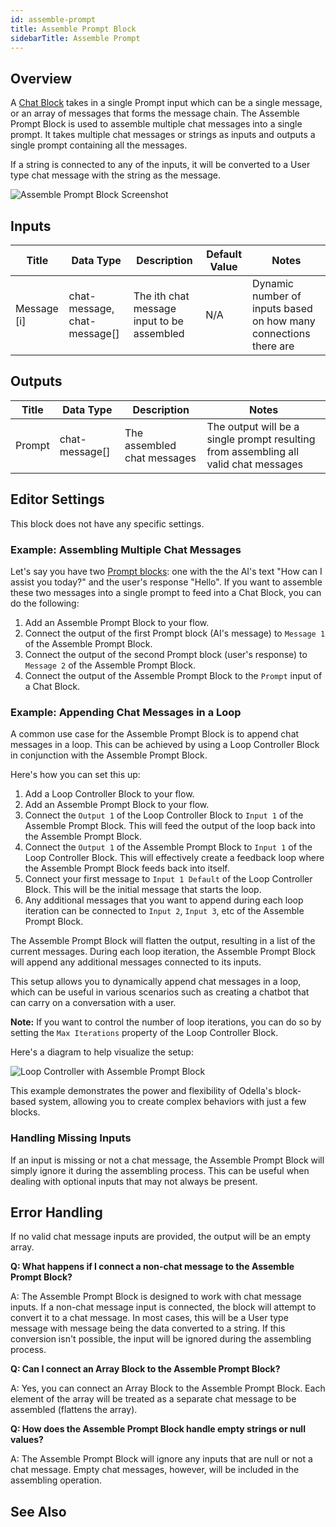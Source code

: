 ```yaml
---
id: assemble-prompt
title: Assemble Prompt Block
sidebarTitle: Assemble Prompt
---
```


 

## Overview

A [Chat Block](./chat) takes in a single Prompt input which can be a single message, or an array of messages that forms the message chain. The Assemble Prompt Block is used to assemble multiple chat messages into a single prompt. It takes multiple chat messages or strings as inputs and outputs a single prompt containing all the messages.

If a string is connected to any of the inputs, it will be converted to a User type chat message with the string as the message.

![Assemble Prompt Block Screenshot](./assets/assemble-prompt-block.png)

<Tabs>

<Tab title="Inputs">

## Inputs

| Title       | Data Type                    | Description                                | Default Value | Notes                                                            |
| ----------- | ---------------------------- | ------------------------------------------ | ------------- | ---------------------------------------------------------------- |
| Message [i] | chat-message, chat-message[] | The ith chat message input to be assembled | N/A           | Dynamic number of inputs based on how many connections there are |

</Tab>

<Tab title="Outputs">

## Outputs

| Title  | Data Type      | Description                 | Notes                                                                                |
| ------ | -------------- | --------------------------- | ------------------------------------------------------------------------------------ |
| Prompt | chat-message[] | The assembled chat messages | The output will be a single prompt resulting from assembling all valid chat messages |

</Tab>

<Tab title="Editor Settings">

## Editor Settings

This block does not have any specific settings.

</Tab>

</Tabs>

### Example: Assembling Multiple Chat Messages

Let's say you have two [Prompt blocks](./prompt): one with the the AI's text "How can I assist you today?" and the user's response "Hello". If you want to assemble these two messages into a single prompt to feed into a Chat Block, you can do the following:

1. Add an Assemble Prompt Block to your flow.
2. Connect the output of the first Prompt block (AI's message) to `Message 1` of the Assemble Prompt Block.
3. Connect the output of the second Prompt block (user's response) to `Message 2` of the Assemble Prompt Block.
4. Connect the output of the Assemble Prompt Block to the `Prompt` input of a Chat Block.

### Example: Appending Chat Messages in a Loop

A common use case for the Assemble Prompt Block is to append chat messages in a loop. This can be achieved by using a Loop Controller Block in conjunction with the Assemble Prompt Block.

Here's how you can set this up:

1. Add a Loop Controller Block to your flow.
2. Add an Assemble Prompt Block to your flow.
3. Connect the `Output 1` of the Loop Controller Block to `Input 1` of the Assemble Prompt Block. This will feed the output of the loop back into the Assemble Prompt Block.
4. Connect the `Output 1` of the Assemble Prompt Block to `Input 1` of the Loop Controller Block. This will effectively create a feedback loop where the Assemble Prompt Block feeds back into itself.
5. Connect your first message to `Input 1 Default` of the Loop Controller Block. This will be the initial message that starts the loop.
6. Any additional messages that you want to append during each loop iteration can be connected to `Input 2`, `Input 3`, etc of the Assemble Prompt Block.

The Assemble Prompt Block will flatten the output, resulting in a list of the current messages. During each loop iteration, the Assemble Prompt Block will append any additional messages connected to its inputs.

This setup allows you to dynamically append chat messages in a loop, which can be useful in various scenarios such as creating a chatbot that can carry on a conversation with a user.

**Note:** If you want to control the number of loop iterations, you can do so by setting the `Max Iterations` property of the Loop Controller Block.

Here's a diagram to help visualize the setup:

![Loop Controller with Assemble Prompt Block](./assets/assemble-prompt-block-example-02.png)

This example demonstrates the power and flexibility of Odella's block-based system, allowing you to create complex behaviors with just a few blocks.

### Handling Missing Inputs

If an input is missing or not a chat message, the Assemble Prompt Block will simply ignore it during the assembling process. This can be useful when dealing with optional inputs that may not always be present.

## Error Handling

If no valid chat message inputs are provided, the output will be an empty array.

**Q: What happens if I connect a non-chat message to the Assemble Prompt Block?**

A: The Assemble Prompt Block is designed to work with chat message inputs. If a non-chat message input is connected, the block will attempt to convert it to a chat message. In most cases, this will be a User type message with message being the data converted to a string. If this conversion isn't possible, the input will be ignored during the assembling process.

**Q: Can I connect an Array Block to the Assemble Prompt Block?**

A: Yes, you can connect an Array Block to the Assemble Prompt Block. Each element of the array will be treated as a separate chat message to be assembled (flattens the array).

**Q: How does the Assemble Prompt Block handle empty strings or null values?**

A: The Assemble Prompt Block will ignore any inputs that are null or not a chat message. Empty chat messages, however, will be included in the assembling operation.

## See Also
